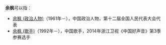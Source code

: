 '''余枫'''可以指：
* [[余枫_(政治人物)|余枫 (政治人物)]]（1961年－），中国政治人物，第十二届全国人民代表大会代表
* [[余枫_(歌手)|余枫 (歌手)]]（1992年－），中国歌手，2014年浙江卫视《中国好声音》第3季参赛选手

{{Disambig|cat=二字余姓人名消歧义}}